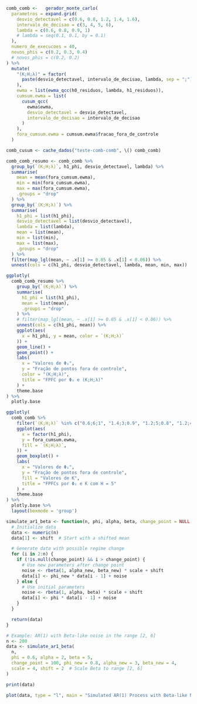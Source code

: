 ```r

```






```r
comb_comb <-   gerador_monte_carlo(
  parametros = expand.grid(
    desvio_detectavel = c(0.6, 0.8, 1.2, 1.4, 1.6),
    intervalo_de_decisao = c(3, 4, 5, 6),
    lambda = c(0.6, 0.8, 0.9, 1)
    # lambda = seq(0.1, 0.1, by = 0.1)
  ),
  numero_de_execucoes = 40,
  novos_phis = c(0.2, 0.3, 0.4)
  # novos_phis = c(0.2, 0.2)
) %>%
  mutate(
    "(K;H;λ)" = factor(
      paste(desvio_detectavel, intervalo_de_decisao, lambda, sep = ";")
    ),
    ewma = list(ewma_qcc(h0_residuos, lambda, h1_residuos)),
    cumsum.ewma = list(
      cusum_qcc(
        ewma$ewma,
        desvio_detectavel = desvio_detectavel,
        intervalo_de_decisao = intervalo_de_decisao
      )
    ),
    fora_cumsum.ewma = cumsum.ewma$fracao_fora_de_controle
  )
```

```r
comb_cusum <- cache_dados("teste-comb-comb", \() comb_comb)
```


```r
comb_comb_resumo <- comb_comb %>%
  group_by(`(K;H;λ)`, h1_phi, desvio_detectavel, lambda) %>%
  summarise(
    mean = mean(fora_cumsum.ewma),
    min = min(fora_cumsum.ewma),
    max = max(fora_cumsum.ewma),
    .groups = "drop"
  ) %>%
  group_by(`(K;H;λ)`) %>%
  summarise(
    h1_phi = list(h1_phi),
    desvio_detectavel = list(desvio_detectavel),
    lambda = list(lambda),
    mean = list(mean),
    min = list(min),
    max = list(max),
    .groups = "drop"
  ) %>%
  filter(map_lgl(mean, ~ .x[1] >= 0.05 & .x[1] < 0.06)) %>%
  unnest(cols = c(h1_phi, desvio_detectavel, lambda, mean, min, max))
```


```r
ggplotly(
  comb_comb_resumo %>%
    group_by(`(K;H;λ)`) %>%
    summarise(
      h1_phi = list(h1_phi),
      mean = list(mean),
      .groups = "drop"
    ) %>%
    # filter(map_lgl(mean, ~ .x[1] >= 0.05 & .x[1] < 0.06)) %>%
    unnest(cols = c(h1_phi, mean)) %>%
    ggplot(aes(
      x = h1_phi, y = mean, color = `(K;H;λ)`
    )) +
    geom_line() +
    geom_point() +
    labs(
      x = "Valores de Φ₁",
      y = "Fração de pontos fora de controle",
      color = "(K;H;λ)",
      title = "FPFC por Φ₁ e (K;H;λ)"
    ) +
    theme.base
) %>%
  plotly.base
```


```r
ggplotly(
  comb_comb %>%
    filter(`(K;H;λ)` %in% c("0.6;6;1", "1.4;3;0.9", "1.2;5;0.8", "1.2;4;0.9")) %>%
    ggplot(aes(
      x = factor(h1_phi),
      y = fora_cumsum.ewma,
      fill = `(K;H;λ)`,
    )) +
    geom_boxplot() +
    labs(
      x = "Valores de Φ₁",
      y = "Fração de pontos fora de controle",
      fill = "Valores de K",
      title = "FPFCs por Φ₁ e K com H = 5"
    ) +
    theme.base
) %>%
  plotly.base %>%
  layout(boxmode = 'group')

```

```r
simulate_ar1_beta <- function(n, phi, alpha, beta, change_point = NULL, phi_new = NULL, alpha_new = NULL, beta_new = NULL, scale = 1, shift = 0) {
  # Initialize data
  data <- numeric(n)
  data[1] <- shift  # Start with a shifted mean

  # Generate data with possible regime change
  for (i in 2:n) {
    if (!is.null(change_point) && i > change_point) {
      # Use new parameters after change point
      noise <- rbeta(1, alpha_new, beta_new) * scale + shift
      data[i] <- phi_new * data[i - 1] + noise
    } else {
      # Use initial parameters
      noise <- rbeta(1, alpha, beta) * scale + shift
      data[i] <- phi * data[i - 1] + noise
    }
  }

  return(data)
}

# Example: AR(1) with Beta-like noise in the range [2, 6]
n <- 200
data <- simulate_ar1_beta(
  n,
  phi = 0.6, alpha = 2, beta = 5,
  change_point = 100, phi_new = 0.8, alpha_new = 3, beta_new = 4,
  scale = 4, shift = 2  # Scale Beta to range [2, 6]
)

print(data)

plot(data, type = "l", main = "Simulated AR(1) Process with Beta-like Noise", ylab = "Value")

```
